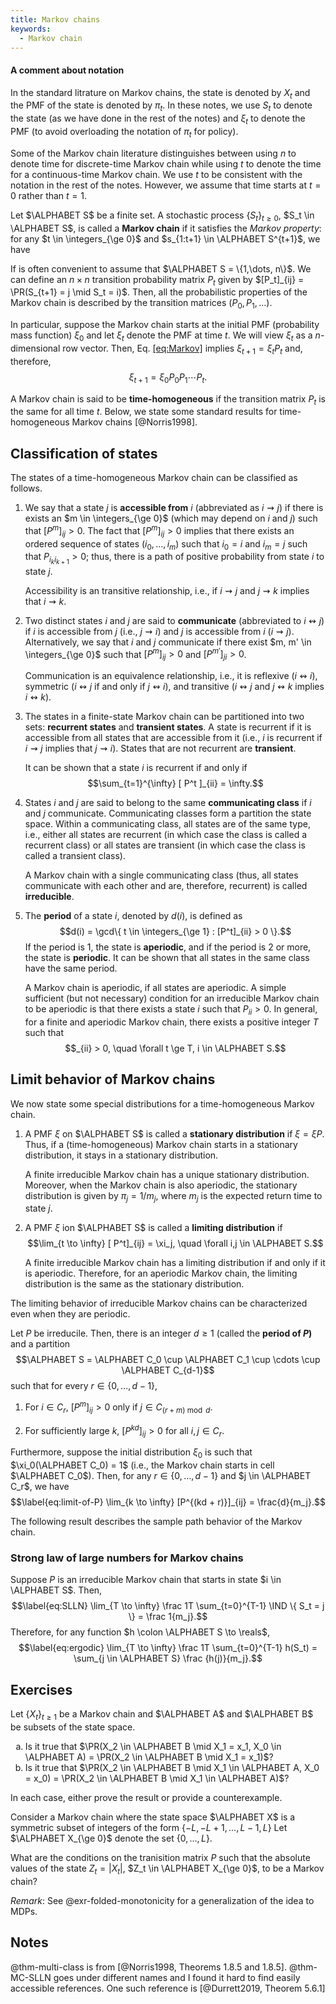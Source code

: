 ```yaml
---
title: Markov chains
keywords: 
  - Markov chain
---
```


:::{.callout-warning}
#### A comment about notation
In the standard litrature on Markov chains, the state is denoted by $X_t$ and the PMF of the state is denoted by $π_t$. In these notes, we use $S_t$ to denote the state (as we have done in the rest of the notes) and $ξ_t$ to denote the PMF (to avoid overloading the notation of $π_t$ for policy).

Some of the Markov chain literature distinguishes between using $n$ to denote time for discrete-time Markov chain while using $t$ to denote the time for a continuous-time Markov chain. We use $t$ to be consistent with the notation in the rest of the notes. However, we assume that time starts at $t=0$ rather than $t=1$. 
:::


Let $\ALPHABET S$ be a finite set. A stochastic process $\{S_t\}_{t \ge 0}$, $S_t \in \ALPHABET S$, is called a **Markov chain** if it satisfies the *Markov property*: for any $t \in \integers_{\ge 0}$ and $s_{1:t+1} \in \ALPHABET S^{t+1}$, we have 
\begin{equation}\label{eq:Markov}
    \PR(S_{t+1} = s_{t+1} \mid S_{1:t} = s_{1:t}) = \PR(S_{t+1} = s_{t+1} \mid S_t = s_t).
\end{equation}

If is often convenient to assume that $\ALPHABET S = \{1,\dots, n\}$. We can define an $n \times n$ transition probability matrix $P_t$ given by $[P_t]_{ij} = \PR(S_{t+1} = j \mid S_t = i)$. Then, all the probabilistic properties of the Markov chain is described by the transition matrices $(P_0, P_1, \dots)$.

In particular, suppose the Markov chain starts at the initial PMF
(probability mass function) $\xi_0$ and let $\xi_t$ denote the PMF at
time $t$. We will view $\xi_t$ as a $n$-dimensional row vector. Then,
Eq. [\[eq:Markov\]](#eq:Markov){reference-type="eqref"
reference="eq:Markov"} implies $\xi_{t+1} = \xi_t P_t$ and, therefore,
$$\xi_{t+1} = \xi_0 P_0 P_1 \cdots P_t.$$

A Markov chain is said to be **time-homogeneous** if the transition matrix $P_t$ is the same for all time $t$. Below, we state some standard results for time-homogeneous Markov chains [@Norris1998].

## Classification of states

The states of a time-homogeneous Markov chain can be classified as follows.

1.  We say that a state $j$ is **accessible from** $i$ (abbreviated as
    $i \rightsquigarrow j$) if there is exists an
    $m \in \integers_{\ge 0}$ (which may depend on $i$ and $j$) such
    that $[P^m]_{ij} > 0$. The fact that $[P^m]_{ij} > 0$ implies that
    there exists an ordered sequence of states $(i_0, \dots, i_m)$ such
    that $i_0 = i$ and $i_m = j$ such that $P_{i_k i_{k+1}} > 0$; thus,
    there is a path of positive probability from state $i$ to state $j$.

    Accessibility is an transitive relationship, i.e., if
    $i \rightsquigarrow j$ and $j \rightsquigarrow k$ implies that
    $i \rightsquigarrow k$.

2.  Two distinct states $i$ and $j$ are said to **communicate**
    (abbreviated to $i \leftrightsquigarrow j$) if $i$ is accessible
    from $j$ (i.e., $j \rightsquigarrow i$) and $j$ is accessible from
    $i$ ($i \rightsquigarrow j$). Alternatively, we say that $i$ and $j$
    communicate if there exist $m, m' \in \integers_{\ge 0}$ such that
    $[P^{m}]_{ij} > 0$ and $[P^{m'}]_{ji} > 0$.

    Communication is an equivalence relationship, i.e., it is reflexive
    ($i \leftrightsquigarrow i$), symmetric ($i \leftrightsquigarrow j$
    if and only if $j \leftrightsquigarrow i$), and transitive
    ($i \leftrightsquigarrow j$ and $j \leftrightsquigarrow k$ implies
    $i \leftrightsquigarrow k$).

3.  The states in a finite-state Markov chain can be partitioned into
    two sets: **recurrent states** and **transient states**. A state is
    recurrent if it is accessible from all states that are accessible
    from it (i.e., $i$ is recurrent if $i \rightsquigarrow j$ implies
    that $j \rightsquigarrow i$). States that are not recurrent are
    **transient**.

    It can be shown that a state $i$ is recurrent if and only if
    $$\sum_{t=1}^{\infty} [ P^t ]_{ii} = \infty.$$

4.  States $i$ and $j$ are said to belong to the same **communicating
    class** if $i$ and $j$ communicate. Communicating classes form a
    partition the state space. Within a communicating class, all states
    are of the same type, i.e., either all states are recurrent (in
    which case the class is called a recurrent class) or all states are
    transient (in which case the class is called a transient class).

    A Markov chain with a single communicating class (thus, all states
    communicate with each other and are, therefore, recurrent) is called
    **irreducible**.

5.  The **period** of a state $i$, denoted by $d(i)$, is defined as
    $$d(i) = \gcd\{ t \in \integers_{\ge 1} : [P^t]_{ii} > 0 \}.$$ If
    the period is $1$, the state is **aperiodic**, and if the period is
    $2$ or more, the state is **periodic**. It can be shown that all
    states in the same class have the same period.

    A Markov chain is aperiodic, if all states are aperiodic. A simple
    sufficient (but not necessary) condition for an irreducible Markov
    chain to be aperiodic is that there exists a state $i$ such that
    $P_{ii} > 0$. In general, for a finite and aperiodic Markov chain,
    there exists a positive integer $T$ such that $$_{ii} > 0, 
            \quad \forall t \ge T, i \in \ALPHABET S.$$

## Limit behavior of Markov chains

We now state some special distributions for a time-homogeneous Markov
chain.

1.  A PMF $\xi$ on $\ALPHABET S$ is called a **stationary distribution**
    if $\xi = \xi P$. Thus, if a (time-homogeneous) Markov chain starts
    in a stationary distribution, it stays in a stationary distribution.

    A finite irreducible Markov chain has a unique stationary
    distribution. Moreover, when the Markov chain is also aperiodic, the
    stationary distribution is given by $\pi_j = 1/m_j$, where $m_j$ is
    the expected return time to state $j$.

2.  A PMF $\xi$ ion $\ALPHABET S$ is called a **limiting distribution**
    if $$\lim_{t \to \infty} [ P^t]_{ij} = \xi_j,
            \quad \forall i,j \in \ALPHABET S.$$

    A finite irreducible Markov chain has a limiting distribution if and
    only if it is aperiodic. Therefore, for an aperiodic Markov chain,
    the limiting distribution is the same as the stationary
    distribution.


The limiting behavior of irreducible Markov chains can be characterized even when they are periodic.

:::{#thm-multi-class}
Let $P$ be irreducile.
Then, there is an integer $d \ge 1$ (called the **period of $P$)** and a
partition
$$\ALPHABET S = \ALPHABET C_0 \cup \ALPHABET C_1 \cup \cdots \cup \ALPHABET C_{d-1}$$
such that for every $r \in \{0, \dots, d-1\}$,

1.  For $i \in C_r$, $[P^m]_{ij} > 0$ only if $j \in C_{(r + m) \bmod d}$.

2.  For sufficiently large $k$, $[P^{kd}]_{ij} > 0$ for all $i,j \in C_r$.

Furthermore, suppose the initial distribution $\xi_0$ is such that $\xi_0(\ALPHABET C_0) = 1$ (i.e., the Markov chain starts in cell $\ALPHABET C_0$). Then, for any $r \in \{0,\dots, d-1\}$ and
$j \in \ALPHABET C_r$, we have 
$$\label{eq:limit-of-P}
        \lim_{k \to \infty} [P^{(kd + r)}]_{ij} = \frac{d}{m_j}.$$
:::

The following result describes the sample path behavior of the Markov chain.

:::{#thm-MC-SLLN}
### Strong law of large numbers for Markov chains

Suppose $P$ is an irreducible Markov chain that starts in state $i \in \ALPHABET S$. Then, 
$$\label{eq:SLLN}
        \lim_{T \to \infty} \frac 1T \sum_{t=0}^{T-1} \IND \{ S_t = j \} = \frac 1{m_j}.$$
Therefore, for any function $h \colon \ALPHABET S \to \reals$,
$$\label{eq:ergodic}
        \lim_{T \to \infty} \frac 1T \sum_{t=0}^{T-1} h(S_t) = \sum_{j \in \ALPHABET S} \frac {h(j)}{m_j}.$$
:::

<!--
# Expected first-passage time

Let's start with a simple example. Suppose we toss a coin multiple times and
stop at a heads. What are the expected number of tosses until stopping?

From elementary probability we know that the number of tosses until stopping
is a geometric random variable. However, we will model this using a Markov
chain where the state denotes the number of consecutive heads so far. Let $p$
denote the probability of heads and $q = 1-p$ denote the probability of tails.
Then, the Markov chain model is as follows.


   <figure style='max-width:20em;' id="fig1">
   <img src="examples-1.svg" />
   </figure>

Let $v_i$ denote the expected number of tosses until stopping when starting at
state $i$. Then, we have
\begin{align*}
  v_0 &= 1 + q v_0 + p v_1, \\
  v_1 &= 0.
\end{align*}
Solving this system of equations, we get $v_0 = 1/(1-q) = 1/p$. 

Now, let's try a variation of the above model. Suppose we toss a coin multiple
times and stop at two heads. What are the expected number of tosses until
stopping. 

We can model this in the same manner as the before, where the state denotes
the number of consecutive heads so far. The Markov chain is as follows:

   <figure style='max-width:20em;' id="fig2">
   <img src="examples-2.svg" />
   </figure>

As before, let $v_i$ denote the expected number of tosses until stopping when
starting at state $i$. Then, we have
\begin{align*}
  v_0 &= 1 + q v_0 + p v_1, \\
  v_1 &= 1 + q v_0 + p v_2, \\
  v_2 &= 0.
\end{align*}
Solving this system of equations, we get $v_0 = 1/(1-p)$. 

We can generalize these ideas to find time of hitting a state.

# Absorption probabilities

Consider a gambler's ruin problem, where we start at state $1$ and stop if we
hit state $0$ or $3$.


   <figure style='max-width:20em;' id="fig3">
   <img src="examples-3.svg" />
   </figure>

Let $v_i$ denote the probability of getting absorbed in state $0$ before $3$.
Then, we can write the following system of equations to describe the
absorption probabilities:
\begin{align*}
  v_0 &= 1, \\
  v_1 &= q v_0 + p v_2, \\
  v_2 &= q v_1 + p v_3, \\
  v_3 &= 0.
\end{align*}
Eliminating $v_0$ and $v_3$, we get:
\begin{align*}
  v_1 &= q  + p v_2, \\
  v_2 &= q v_1 . \\
\end{align*}
We can solve this system of equations to find $v_1$ and $v_2$.

-->

## Exercises {-}

:::{#exr-Markov-property}
Let $\{X_t\}_{t \ge 1}$ be a Markov chain and $\ALPHABET A$ and $\ALPHABET B$ be subsets of the state space. 

a. Is it true that $\PR(X_2 \in \ALPHABET B \mid X_1 = x_1, X_0 \in \ALPHABET A) = \PR(X_2 \in \ALPHABET B \mid X_1 = x_1)$?
b. Is it true that $\PR(X_2 \in \ALPHABET B \mid X_1 \in \ALPHABET A, X_0 = x_0) = \PR(X_2 \in \ALPHABET B \mid X_1 \in \ALPHABET A)$?

In each case, either prove the result or provide a counterexample.
:::

:::{#exr-folded-MC}
Consider a Markov chain where the state space $\ALPHABET X$ is a symmetric subset of integers of the form $\{-L, -L + 1, \dots, L-1, L\}$ Let $\ALPHABET X_{\ge 0}$ denote the set $\{0, \dots, L\}$. 

What are the conditions on the tranisition matrix $P$ such that the absolute values of the state $Z_t = |X_t|$, $Z_t \in \ALPHABET X_{\ge 0}$, to be a Markov chain?

_Remark_: See @exr-folded-monotonicity for a generalization of the idea to MDPs.
:::

## Notes {-}

@thm-multi-class is from [@Norris1998, Theorems 1.8.5 and 1.8.5].
@thm-MC-SLLN goes under different names and I found it hard to find easily accessible references. One such reference is [@Durrett2019, Theorem 5.6.1]
